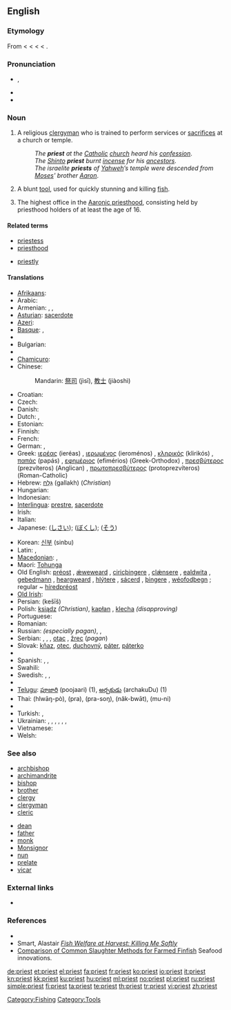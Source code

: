 {{wikipedia|dab=priest (disambiguation)|priest}}
==English==

===Etymology===
From {{etyl|enm}} {{term|preist|lang=enm}} < {{etyl|ang}} {{term|prēost|lang=ang}} < {{LL.}} {{term|presbyter|lang=la}} < {{etyl|grc}} {{term|πρεσβύτερος|tr=presbuteros|lang=grc|sc=polytonic}} < {{term|πρέσβυς||elder, older||tr=presbus|lang=grc|sc=polytonic}}.

===Pronunciation===
* {{IPA|/'pɻiːst/}}, {{SAMPA|/'pr\i:st/}}
* {{audio|en-us-priest.ogg|Audio (US)}}
* {{rhymes|iːst}}

===Noun===
{{en-noun}}

# A religious [[clergyman]] who is trained to perform services or [[sacrifice]]s at a church or temple.
#: ''The '''priest''' at the [[Catholic]] [[church]] heard his [[confession]]''.
#: ''The [[Shinto]] '''priest''' burnt [[incense]] for his [[ancestors]]''.
#: ''The israelite '''priests''' of [[Yahweh]]’s temple were descended from [[Moses]]' brother [[Aaron]]''.
# A blunt [[tool]], used for quickly stunning and killing [[fish]].
# {{Mormonism}} The highest office in the [[Aaronic priesthood]], consisting held by priesthood holders of at least the age of 16.

====Related terms====
{{top2}}
* [[priestess]]
* [[priesthood]]
{{mid2}}
* [[priestly]]
{{bottom2}}

====Translations====
{{trans-top|clergyman}}
* [[Afrikaans]]: {{t|af|priester}}
* Arabic: {{Arab|[[قسيس]]}} {{IPAchar|(qissīs)}} {{m}}
* Armenian: {{t-|hy|քուրմ|tr=k'urm|sc=Armn|xs=Armenian}}, {{t-|hy|քահանա|tr=k'ahana|sc=Armn|xs=Armenian}}, {{t|hy|տերտեր|tr=terter|sc=Armn|xs=Armenian}}
* [[Asturian]]: [[sacerdote]] {{m}}
* [[Azeri]]: {{t|az|keşiş|xs=Azeri}}
* [[Basque]]: {{t|eu|apaiz|xs=Basque}}, {{t-|eu|abade|xs=Basque}}
* {{trreq|Breton}}
* Bulgarian: {{t+|bg|свещеник|m|tr=sveštenik|sc=Cyrl}}
* {{trreq|Catalan}}
* [[Chamicuro]]: {{tø|ccc|patile}}
* Chinese:
*: {{trreq|Cantonese}}
*: Mandarin: [[祭司]] (jìsī), [[教士]] (jiàoshì)
*: {{trreq|Min Nan}}
* Croatian: {{t-|hr|svećenik|m}}
* Czech: {{t-|cs|kněz|m}}
* Danish: {{t+|da|præst}}
* Dutch: {{t+|nl|priester|m}}, {{t+|nl|pastoor|m}}
* Estonian: {{t-|et|preester}}
* Finnish: {{t+|fi|pappi}}
* French: {{t+|fr|prêtre|m}}
* German: {{t+|de|Priester|m}}, {{t+|de|Pfarrer|m}}
* Greek: [[ιερέας]] (ieréas) {{m}}, [[ιερωμένος]] (ieroménos) {{m}}, [[κληρικός]] (klirikós) {{m}}, [[παπάς]] (papás) {{m}}, [[εφημέριος]] (efimérios) (Greek-Orthodox) {{m}}, [[πρεσβύτερος]] (prezvíteros) (Anglican) {{m}}, [[πρωτοπρεσβύτερος]] (protoprezvíteros) (Roman-Catholic) {{m}}
* Hebrew: [[גלח|גַּלָּח]] (gallakh) {{m}} (''Christian'')
* Hungarian: {{t+|hu|pap}}
* Indonesian: {{t+|id|pendeta|xs=Indonesian}}
* [[Interlingua]]: [[prestre]], [[sacerdote]]
* Irish: {{t+|ga|sagart|m|xs=Irish}}
* Italian: {{t+|it|prete|m}}
* Japanese: {{t|ja|司祭|tr=shisai|sc=Jpan}} ([[しさい]]); {{t|ja|牧師|tr=bokushi|sc=Jpan}} ([[ぼくし]]); {{t+|ja|僧|tr=sō|sc=Jpan}} ([[そう]])
{{trans-mid}}
* Korean: [[신부]] (sinbu)
* Latin: {{t+|la|sacerdos|m|f}}, {{t-|la|flamen|m|f}}
* [[Macedonian]]: {{t-|mk|свештеник|m|tr=svéštenik|sc=Cyrl|xs=Macedonian}},  {{t-|mk|поп|m|tr=pop|sc=Cyrl|xs=Macedonian}}
* Maori: [[Tohunga]]
* Old English: [[préost]] {{m}}, [[ǽweweard]] {{m}}, [[ciricþingere]] {{m}}, [[clǽnsere]] {{m}}, [[ealdwita]] {{m}}, [[gebedmann]] {{m}}, [[heargweard]] {{m}}, [[hlýtere]] {{m}}, [[sácerd]] {{m|f}}, [[þingere]] {{m}}, [[wéofodþegn]] {{m}}; regular ~ [[híredpréost]] {{m}}
* [[Old Irish]]: {{tø|sga|sacart|m}}
* Persian: {{fa-Arab|[[کشیش]]}} (kešīš)
* Polish: [[ksiądz]] {{m}} ''(Christian)'', [[kapłan]] {{m}}, [[klecha]] {{m}} ''(disapproving)''
* Portuguese: {{t+|pt|padre|m}}
* Romanian: {{t+|ro|preot}}
* Russian: {{t+|ru|жрец|m|tr=žrets|sc=Cyrl}} ''(especially pagan)'', {{t|ru|священник|m|tr=svjaščénnik|sc=Cyrl}}, {{t+|ru|поп|m|tr=pop|sc=Cyrl}}
* Serbian: {{t-|sr|sveštenik|m}}, {{t-|sr|pop|m}}, {{t-|sr|svećenik|m}}, [[otac]] {{m}}, [[žrec]] {{m}} (''pagan'')
* Slovak: [[kňaz]], [[otec]], [[duchovný]], [[páter]], [[páterko]] {{m}}
* {{trreq|Slovene}}
* Spanish: {{t-|es|cura|m}}, {{t+|es|sacerdote|m}}, {{t-|es|párroco|m}}
* Swahili: {{t|sw|kasisi|xs=Swahili}}
* Swedish: {{t+|sv|präst|c}}, {{t-|sv|prost|c}}, {{t-|sv|pastor|c}}
* {{trreq|Taos}}
* [[Telugu]]: [[పూజారి]] (poojaari) (1), [[అర్చకుడు]] (archakuDu) (1)
* Thai: {{Thai|[[หลวงพ่อ]]}} (hlwāŋ-pò), {{Thai|[[พระ]]}} (pra), {{Thai|[[พระสงฆ์]]}} (pra-soŋ), {{Thai|[[นักบวช]]}} (nâk-bwāt), {{Thai|[[มุนิ]]}} (mu-ni)
* {{trreq|Tibetan}}
* Turkish: {{t+|tr|papaz}}, {{t|tr|din adamı}}
* Ukrainian: {{t|uk|священик|m|tr=svjaščényk|sc=Cyrl|xs=Ukrainian}}, {{t|uk|священник|m|tr=svjaščénnyk|sc=Cyrl|xs=Ukrainian}}, {{t|uk|ксьондз|m|tr=ks’ondz|sc=Cyrl|xs=Ukrainian}}, {{t|uk|отець|m|tr=otéc’|sc=Cyrl|xs=Ukrainian}}, {{t|uk|піп|m|tr=pip|sc=Cyrl|xs=Ukrainian}}, {{t|uk|ієрей|m|tr=ijeréj|sc=Cyrl|xs=Ukrainian}}, {{t|uk|жрець|m|tr=žrec’|sc=Cyrl|xs=Ukrainian}}
* Vietnamese: {{t|vi|linh mục}}
* Welsh: {{t|cy|offeiriad|m}}
{{trans-bottom}}

===See also===
{{top2}}
* [[archbishop]]
* [[archimandrite]]
* [[bishop]]
* [[brother]]
* [[clergy]]
* [[clergyman]]
* [[cleric]]
{{mid2}}
* [[dean]]
* [[father]]
* [[monk]]
* [[Monsignor]]
* [[nun]]
* [[prelate]]
* [[vicar]]
{{bottom2}}

===External links===
* {{pedialite}}

===References===
* {{cite book |title=Duties and Blessings of the Priesthood, Part A  |url=http://www.lds.org/ldsorg/v/index.jsp?vgnextoid=da135f74db46c010VgnVCM1000004d82620aRCRD&locale=0&sourceId=225eff3ff4c20110VgnVCM100000176f620a____&hideNav=1&contentLocale=0 |year=2000 |publisher=The Church of Jesus Christ of Latter-day Saints |pages=48 |chapter=Lesson 7: Duties of the Priest}}
* Smart, Alastair [http://www.smartaqua.com.au/presdocs/rspcapaper04.doc ''Fish Welfare at Harvest: Killing Me Softly'']
* [http://www.seafoodinnovations.com.au/products/si2-comparison.htm Comparison of Common Slaughter Methods for Farmed Finfish] Seafood innovations.

[[Category:Fishing]]
[[Category:Tools]]

[[de:priest]]
[[et:priest]]
[[el:priest]]
[[fa:priest]]
[[fr:priest]]
[[ko:priest]]
[[io:priest]]
[[it:priest]]
[[kn:priest]]
[[kk:priest]]
[[ku:priest]]
[[hu:priest]]
[[ml:priest]]
[[no:priest]]
[[pl:priest]]
[[ru:priest]]
[[simple:priest]]
[[fi:priest]]
[[ta:priest]]
[[te:priest]]
[[th:priest]]
[[tr:priest]]
[[vi:priest]]
[[zh:priest]]